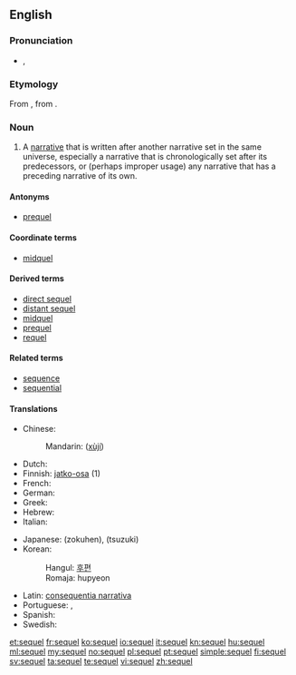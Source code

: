 ==English==

===Pronunciation===
* {{IPA|/ˈsiːkwəl/}}, {{X-SAMPA|/"si:kw@l/}}

===Etymology===
From {{etyl|la}} {{term|sequela|lang=la}}, from {{term|sequi|lang=la||to follow}}.

===Noun===
{{en-noun}}

# {{narratology}} A [[narrative]] that is written after another narrative set in the same universe, especially a narrative that is chronologically set after its predecessors, or (perhaps improper usage) any narrative that has a preceding narrative of its own.

====Antonyms====
* [[prequel]]

====Coordinate terms====
* [[midquel]]

====Derived terms====
* [[direct sequel]]
* [[distant sequel]]
* [[midquel]]
* [[prequel]]
* [[requel]]

====Related terms====
* [[sequence]]
* [[sequential]]

====Translations====
{{trans-top|a narrative written after another narrative set in the same universe}}
* Chinese:
*: Mandarin: {{zh-ts|續集|续集}} ([[xùjí]])
* Dutch: {{t+|nl|vervolg}}
* Finnish: [[jatko-osa]] (1)
* French: {{t+|fr|suite}}
* German: {{t+|de|Folge}}
* Greek: {{t+|el|συνέπεια|tr=synépeia}}
* Hebrew: {{t-|he|המשך|tr=hemsheikh}}
* Italian: {{t+|it|seguito}}
{{trans-mid}}
* Japanese: {{Jpan|[[続編]]}} (zokuhen), {{Jpan|[[続き]]}} (tsuzuki)
* Korean:
*: Hangul: [[후편]]
*: Romaja: hupyeon
* Latin: [[consequentia narrativa]]
* Portuguese: {{t+|pt|sequência|f}},  {{t+|pt|continuação|f}}
* Spanish: {{t+|es|secuela}}
* Swedish: {{t-|sv|uppföljare|c}}
{{trans-bottom}}

[[et:sequel]]
[[fr:sequel]]
[[ko:sequel]]
[[io:sequel]]
[[it:sequel]]
[[kn:sequel]]
[[hu:sequel]]
[[ml:sequel]]
[[my:sequel]]
[[no:sequel]]
[[pl:sequel]]
[[pt:sequel]]
[[simple:sequel]]
[[fi:sequel]]
[[sv:sequel]]
[[ta:sequel]]
[[te:sequel]]
[[vi:sequel]]
[[zh:sequel]]